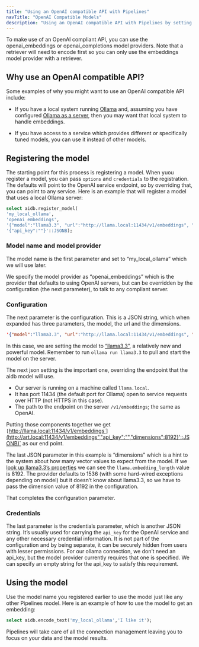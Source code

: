 ```yaml
---
title: "Using an OpenAI compatible API with Pipelines"
navTitle: "OpenAI Compatible Models"
description: "Using an OpenAI compatible API with Pipelines by setting options and credentials."
---
```


To make use of an OpenAI compliant API, you can use the openai_embeddings or openai_completions model providers. Note that a retriever will need to encode first so you can only use the embeddings model provider with a retriever.

## Why use an OpenAI compatible API?

Some examples of why you might want to use an OpenAI compatible API include:

* If you have a local system running [Ollama](https://ollama.com) and, assuming you have configured [Ollama as a server](https://github.com/ollama/ollama/blob/main/docs/faq.md#how-do-i-configure-ollama-server), then you may want that local system to handle embeddings.

* If you have access to a service which provides different or specifically tuned models, you can use it instead of other models.

## Registering the model

The starting point for this process is registering a model. When yuou register a model, you can pass `options` and `credentials` to the registration. The defaults will point to the OpenAI service endpoint, so by overriding that, you can point to any service. Here is an example that will register a model that uses a local Ollama server:

```sql
select aidb.register_model(
'my_local_ollama',
'openai_embeddings',
'{"model":"llama3.3", "url":"http://llama.local:11434/v1/embeddings", "dimensions":8192}'::JSONB,
'{"api_key":""}'::JSONB);
```

### Model name and model provider

The model name is the first parameter and set to “my_local_ollama” which we will use later.

We specify the model provider as “openai_embeddings” which is the provider that defaults to using OpenAI servers, but can be overridden by the configuration (the next parameter), to talk to any compliant server.

### Configuration

The next parameter is the configuration. This is a JSON string, which when expanded has three parameters, the model, the url and the dimensions.

```json
'{"model":"llama3.3", "url":"http://llama.local:11434/v1/embeddings", "dimensions":8192}'::JSONB
```

In this case, we are setting the model to [“llama3.3”](https://ollama.com/library/llama3.3), a relatively new and powerful model. Remember to run `ollama run llama3.3` to pull and start the model on the server.

The next json setting is the important one, overriding the endpoint that the aidb model will use. 

* Our server is running on a machine called `llama.local`.
* It has port 11434 (the default port for Ollama) open to service requests over HTTP (not HTTPS in this case).
* The path to the endpoint on the server `/v1/embeddings`; the same as OpenAI.

Putting those components together we get `[`http://llama.local:11434/v1/embeddings`](http://art.local:11434/v1/embeddings","api_key":"","dimensions":8192}'::JSONB)` as our end point.

The last JSON parameter in this example is “dimensions” which is a hint to the system about how many vector values to expect from the model. If we [look up llama3.3’s properties](https://ollama.com/library/llama3.3/blobs/4824460d29f2) we can see the `llama.embedding_length` value is 8192\. The provider defaults to 1536 (with some hard-wired exceptions depending on model) but it doesn’t know about llama3.3, so we have to pass the dimension value of 8192 in the configuration.

That completes the configuration parameter.

### Credentials

The last parameter is the credentials parameter, which is another JSON string. It’s usually used for carrying the `api_key` for the OpenAI service and any other necessary credential information. It is not part of the configuration and by being separate, it can be securely hidden from users with lesser permissions. For our ollama connection, we don’t need an api\_key, but the model provider currently requires that one is specified. We can specify an empty string for the api\_key to satisfy this requirement.

## Using the model

Use the model name you registered earlier to use the model just like any other Pipelines model. Here is an example of how to use the model to get an embedding:

```sql
select aidb.encode_text('my_local_ollama','I like it');
```

Pipelines will take care of all the connection management leaving you to focus on your data and the model results.
